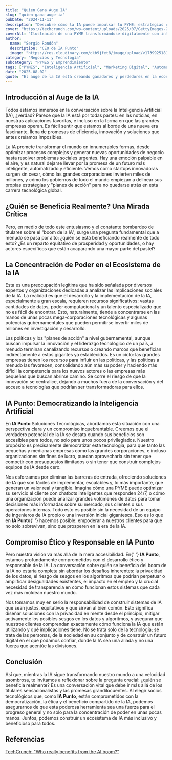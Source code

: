 ```yaml
---
title: "Quien Gana Auge IA"
slug: "quien-gana-auge-ia"
pubDate: "2024-11-11"
description: "Descubre cómo la IA puede impulsar tu PYME: estrategias concretas de marketing, automatización y datos para aumentar ventas."
cover: "https://techcrunch.com/wp-content/uploads/2025/07/GettyImages-2225853634.jpg"
coverAlt: "Ilustración de una PYME transformándose digitalmente con inteligencia artificial."
author:
  name: "Sergio Rondón"
  description: "CEO de IA Punto"
  image: "https://res.cloudinary.com/dkb9jfet8/image/upload/v1739925181/sergio_gdcaeh.png"
category: "Negocios y Tecnología"
subcategory: "PYMES y Emprendimiento"
tags: ["PYMES", "Inteligencia Artificial", "Marketing Digital", "Automatización", "Ventas"]
date: "2025-08-02"
quote: "El auge de la IA está creando ganadores y perdedores en la economía digital. — Sergio Rondón"
---
```

<h2 id="introduccion-al-auge-de-la-ia">Introducción al Auge de la IA</h2>

<p>
  Todos estamos inmersos en la conversación sobre la Inteligencia Artificial
  (IA), ¿verdad? Parece que la IA está por todas partes: en las noticias, en
  nuestras aplicaciones favoritas, e incluso en la forma en que las grandes
  empresas operan. Es fácil sentir que estamos al borde de una nueva era
  fascinante, llena de promesas de eficiencia, innovación y soluciones que antes
  creíamos imposibles.
</p>

<p>
  La IA promete transformar el mundo en innumerables formas, desde optimizar
  procesos complejos y generar nuevas oportunidades de negocio hasta resolver
  problemas sociales urgentes. Hay una emoción palpable en el aire, y es natural
  dejarse llevar por la promesa de un futuro más inteligente, automatizado y
  eficiente. Vemos cómo startups innovadoras surgen sin cesar, cómo las grandes
  corporaciones invierten miles de millones, y cómo los gobiernos de todo el
  mundo empiezan a delinear sus propias estrategias y "planes de acción" para no
  quedarse atrás en esta carrera tecnológica global.
</p>

<h2 id="quien-se-beneficia-realmente-una-mirada-critica">
  ¿Quién se Beneficia Realmente? Una Mirada Crítica
</h2>

<p>
  Pero, en medio de todo este entusiasmo y el constante bombardeo de titulares
  sobre el "boom de la IA", surge una pregunta fundamental que a menudo se pasa
  por alto: ¿quién se está beneficiando realmente de todo esto? ¿Es un reparto
  equitativo de prosperidad y oportunidades, o hay actores específicos que están
  acaparando una mayor parte del pastel?
</p>

<h2 id="la-concentracion-de-poder-en-el-ecosistema-de-la-ia">
  La Concentración de Poder en el Ecosistema de la IA
</h2>

<p>
  Esta es una preocupación legítima que ha sido señalada por diversos expertos y
  organizaciones dedicadas a analizar las implicaciones sociales de la IA. La
  realidad es que el desarrollo y la implementación de la IA, especialmente a
  gran escala, requieren recursos significativos: vastas cantidades de datos,
  poder computacional y un talento especializado que no es fácil de encontrar.
  Esto, naturalmente, tiende a concentrarse en las manos de unas pocas
  mega-corporaciones tecnológicas y algunas potencias gubernamentales que pueden
  permitirse invertir miles de millones en investigación y desarrollo.
</p>

<p>
  Las políticas y los "planes de acción" a nivel gubernamental, aunque buscan
  impulsar la innovación y el liderazgo tecnológico de un país, a menudo
  terminan canalizando recursos o creando marcos que benefician indirectamente a
  estos gigantes ya establecidos. Es un ciclo: las grandes empresas tienen los
  recursos para influir en las políticas, y las políticas a menudo las
  favorecen, consolidando aún más su poder y haciendo más difícil la competencia
  para los nuevos actores o las empresas más pequeñas que buscan abrirse camino.
  Se corre el riesgo de que la innovación se centralice, dejando a muchos fuera
  de la conversación y del acceso a tecnologías que podrían ser transformadoras
  para ellos.
</p>

<h2 id="ia-punto-democratizando-la-inteligencia-artificial">
  IA Punto: Democratizando la Inteligencia Artificial
</h2>

<p>
  En <strong>IA Punto</strong> Soluciones Tecnológicas, abordamos esta situación
  con una perspectiva clara y un compromiso inquebrantable. Creemos que el
  verdadero potencial de la IA se desata cuando sus beneficios son accesibles
  para todos, no solo para unos pocos privilegiados. Nuestro propósito es
  precisamente democratizar esta tecnología, para que tanto las pequeñas y
  medianas empresas como las grandes corporaciones, e incluso organizaciones sin
  fines de lucro, puedan aprovecharla sin tener que competir con presupuestos
  ilimitados o sin tener que construir complejos equipos de IA desde cero.
</p>

<p>
  Nos esforzamos por eliminar las barreras de entrada, ofreciendo soluciones de
  IA que son fáciles de implementar, escalables y, lo más importante, que
  generan un valor real y tangible. Imagina cómo una PYME puede optimizar su
  servicio al cliente con chatbots inteligentes que responden 24/7, o cómo una
  organización puede analizar grandes volúmenes de datos para tomar decisiones
  más informadas sobre su mercado, sus clientes o sus operaciones internas. Todo
  esto es posible sin la necesidad de un equipo de ingenieros de IA propio o una
  inversión inicial gigantesca. Eso es lo que en <strong>IA Punto</strong>{' '}
  hacemos posible: empoderar a nuestros clientes para que no solo sobrevivan,
  sino que prosperen en la era de la IA.
</p>

<h2 id="compromiso-etico-y-responsable-en-ia-punto">
  Compromiso Ético y Responsable en IA Punto
</h2>

<p>
  Pero nuestra visión va más allá de la mera accesibilidad. En{' '}
  <strong>IA Punto</strong>, estamos profundamente comprometidos con el
  desarrollo ético y responsable de la IA. La conversación sobre quién se
  beneficia del boom de la IA no estaría completa sin abordar los desafíos
  inherentes: la privacidad de los datos, el riesgo de sesgos en los algoritmos
  que podrían perpetuar o amplificar desigualdades existentes, el impacto en el
  empleo y la crucial necesidad de transparencia en cómo funcionan estos
  sistemas que cada vez más moldean nuestro mundo.
</p>

<p>
  Nos tomamos muy en serio la responsabilidad de construir sistemas de IA que
  sean justos, equitativos y que sirvan al bien común. Esto significa diseñar
  soluciones con la privacidad en mente desde el principio, mitigar activamente
  los posibles sesgos en los datos y algoritmos, y asegurar que nuestros
  clientes comprendan exactamente cómo funciona la IA que están utilizando y qué
  implicaciones tiene. No se trata solo de la tecnología; se trata de las
  personas, de la sociedad en su conjunto y de construir un futuro digital en el
  que podamos confiar, donde la IA sea una aliada y no una fuerza que acentúe
  las divisiones.
</p>

<h2 id="conclusion">Conclusión</h2>

<p>
  Así que, mientras la IA sigue transformando nuestro mundo a una velocidad
  asombrosa, te invitamos a reflexionar sobre la pregunta crucial: ¿quién se
  beneficia realmente? Es una conversación vital que debe ir más allá de los
  titulares sensacionalistas y las promesas grandilocuentes. Al elegir socios
  tecnológicos que, como <strong>IA Punto</strong>, están comprometidos con la
  democratización, la ética y el beneficio compartido de la IA, podemos
  asegurarnos de que esta poderosa herramienta sea una fuerza para el progreso
  general y no solo para la concentración de poder en unas pocas manos. Juntos,
  podemos construir un ecosistema de IA más inclusivo y beneficioso para todos.
</p>

<h2 id="referencias">Referencias</h2>

<p>
  <a
    href="https://techcrunch.com/podcast/who-really-benefits-from-the-ai-boom/"
    target="_blank"
    rel="noopener noreferrer"
  >
    TechCrunch: "Who really benefits from the AI boom?"
  </a>
</p>
